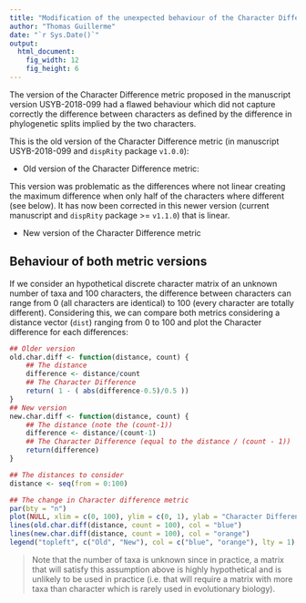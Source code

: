 ```yaml
---
title: "Modification of the unexpected behaviour of the Character Difference"
author: "Thomas Guillerme"
date: "`r Sys.Date()`"
output:
  html_document:
    fig_width: 12
    fig_height: 6
---
```


The version of the Character Difference metric proposed in the manuscript version USYB-2018-099 had a flawed behaviour which did not capture correctly the difference between characters as defined by the difference in phylogenetic splits implied by the two characters.

This is the old version of the Character Difference metric (in manuscript USYB-2018-099 and `dispRity` package `v1.0.0`):

* Old version of the Character Difference metric:

\begin{equation}
    CD.old_{(x,y)} = 1 - 2\left(\frac{\sum_{i}^{n}|x_{i} - y_{i}|}{n}-\frac{1}{2}\right)
\end{equation}

This version was problematic as the differences where not linear creating the maximum difference when only half of the characters where different (see below).
It has now been corrected in this newer version (current manuscript and `dispRity` package >= `v1.1.0`) that is linear.

* New version of the Character Difference metric

\begin{equation}
    CD.new_{(x,y)} = \frac{\sum_{i}^{n}|x_{i} - y_{i}|}{n-1}
\end{equation}

## Behaviour of both metric versions

If we consider an hypothetical discrete character matrix of an unknown number of taxa and 100 characters, the difference between characters can range from 0 (all characters are identical) to 100 (every character are 
totally different).
Considering this, we can compare both metrics considering a distance vector (`dist`) ranging from 0 to 100 and plot the Character difference for each differences:


```r
## Older version
old.char.diff <- function(distance, count) {
    ## The distance
    difference <- distance/count
    ## The Character Difference
    return( 1 - ( abs(difference-0.5)/0.5 ))
}
## New version
new.char.diff <- function(distance, count) {
    ## The distance (note the (count-1))
    difference <- distance/(count-1)
    ## The Character Difference (equal to the distance / (count - 1))
    return(difference)
}

## The distances to consider
distance <- seq(from = 0:100)

## The change in Character difference metric
par(bty = "n")
plot(NULL, xlim = c(0, 100), ylim = c(0, 1), ylab = "Character Difference", xlab = "Differences")
lines(old.char.diff(distance, count = 100), col = "blue")
lines(new.char.diff(distance, count = 100), col = "orange")
legend("topleft", c("Old", "New"), col = c("blue", "orange"), lty = 1)
```

> Note that the number of taxa is unknown since in practice, a matrix that will satisfy this assumption above is highly hypothetical and is unlikely to be used in practice (i.e. that will require a matrix with more taxa than character which is rarely used in evolutionary biology).
